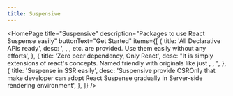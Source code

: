 ```yaml
---
title: Suspensive
---
```



<HomePage
  title="Suspensive"
  description="Packages to use React Suspense easily"
  buttonText="Get Started"
  items={[
    {
      title: 'All Declarative APIs ready',
      desc: '<Suspense/>, <ErrorBoundary/>, <ErrorBoundaryGroup/>, etc. are provided. Use them easily without any efforts',
    },
    {
      title: 'Zero peer dependency, Only React',
      desc: "It is simply extensions of react's concepts. Named friendly with originals like just <Suspense/>, <ErrorBoundary/>, <ErrorBoundaryGroup/>",
    },
    {
      title: 'Suspense in SSR easily',
      desc: 'Suspensive provide CSROnly that make developer can adopt React Suspense gradually in Server-side rendering environment',
    },
  ]}
/>
